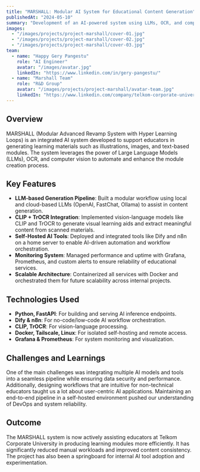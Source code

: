 ```yaml
---
title: "MARSHALL: Modular AI System for Educational Content Generation"
publishedAt: "2024-05-10"
summary: "Development of an AI-powered system using LLMs, OCR, and computer vision to assist educators in generating learning materials. Built as part of the MARSHALL team at Telkom Corporate University."
images:
  - "/images/projects/project-marshall/cover-01.jpg"
  - "/images/projects/project-marshall/cover-02.jpg"
  - "/images/projects/project-marshall/cover-03.jpg"
team:
  - name: "Happy Gery Pangestu"
    role: "AI Engineer"
    avatar: "/images/avatar.jpg"
    linkedIn: "https://www.linkedin.com/in/gery-pangestu/"
  - name: "Marshall Team"
    role: "R&D Group"
    avatar: "/images/projects/project-marshall/avatar-team.jpg"
    linkedIn: "https://www.linkedin.com/company/telkom-corporate-university/"
---
```


## Overview

MARSHALL (Modular Advanced Revamp System with Hyper Learning Loops) is an integrated AI system developed to support educators in generating learning materials such as illustrations, images, and text-based modules. The system leverages the power of Large Language Models (LLMs), OCR, and computer vision to automate and enhance the module creation process.

## Key Features

- **LLM-based Generation Pipeline**: Built a modular workflow using local and cloud-based LLMs (OpenAI, FastChat, Ollama) to assist in content generation.
- **CLIP + TrOCR Integration**: Implemented vision-language models like CLIP and TrOCR to generate visual learning aids and extract meaningful content from scanned materials.
- **Self-Hosted AI Tools**: Deployed and integrated tools like Dify and n8n on a home server to enable AI-driven automation and workflow orchestration.
- **Monitoring System**: Managed performance and uptime with Grafana, Prometheus, and custom alerts to ensure reliability of educational services.
- **Scalable Architecture**: Containerized all services with Docker and orchestrated them for future scalability across internal projects.

## Technologies Used

- **Python, FastAPI**: For building and serving AI inference endpoints.
- **Dify & n8n**: For no-code/low-code AI workflow orchestration.
- **CLIP, TrOCR**: For vision-language processing.
- **Docker, Tailscale, Linux**: For isolated self-hosting and remote access.
- **Grafana & Prometheus**: For system monitoring and visualization.

## Challenges and Learnings

One of the main challenges was integrating multiple AI models and tools into a seamless pipeline while ensuring data security and performance. Additionally, designing workflows that are intuitive for non-technical educators taught us a lot about user-centric AI applications. Maintaining an end-to-end pipeline in a self-hosted environment pushed our understanding of DevOps and system reliability.

## Outcome

The MARSHALL system is now actively assisting educators at Telkom Corporate University in producing learning modules more efficiently. It has significantly reduced manual workloads and improved content consistency. The project has also been a springboard for internal AI tool adoption and experimentation.
